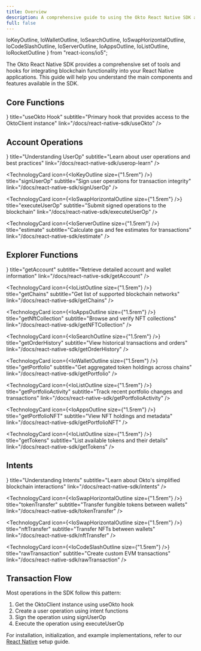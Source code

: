 ```yaml
---
title: Overview
description: A comprehensive guide to using the Okto React Native SDK and its features
full: false
---
```


  IoKeyOutline,
  IoWalletOutline,
  IoSearchOutline,
  IoSwapHorizontalOutline,
  IoCodeSlashOutline,
  IoServerOutline,
  IoAppsOutline,
  IoListOutline,
  IoRocketOutline
} from "react-icons/io5";

The Okto React Native SDK provides a comprehensive set of tools and hooks for integrating blockchain functionality into your React Native applications. This guide will help you understand the main components and features available in the SDK.

## Core Functions

<div className="grid grid-cols-1 md:grid-cols-2 gap-3 md:gap-6 lg:gap-8">
  <TechnologyCard
    icon={<IoKeyOutline size={"1.5rem"} />}
    title="useOkto Hook"
    subtitle="Primary hook that provides access to the OktoClient instance"
    link="/docs/react-native-sdk/useOkto"
  />
</div>

## Account Operations

<div className="grid grid-cols-1 md:grid-cols-2 gap-3 md:gap-6 lg:gap-8">
  <TechnologyCard
    icon={<IoCodeSlashOutline size={"1.5rem"} />}
    title="Understanding UserOp"
    subtitle="Learn about user operations and best practices"
    link="/docs/react-native-sdk/userop-learn"
  />

  <TechnologyCard
    icon={<IoKeyOutline size={"1.5rem"} />}
    title="signUserOp"
    subtitle="Sign user operations for transaction integrity"
    link="/docs/react-native-sdk/signUserOp"
  />

  <TechnologyCard
    icon={<IoSwapHorizontalOutline size={"1.5rem"} />}
    title="executeUserOp"
    subtitle="Submit signed operations to the blockchain"
    link="/docs/react-native-sdk/executeUserOp"
  />

  <TechnologyCard
    icon={<IoServerOutline size={"1.5rem"} />}
    title="estimate"
    subtitle="Calculate gas and fee estimates for transactions"
    link="/docs/react-native-sdk/estimate"
  />
</div>

## Explorer Functions

<div className="grid grid-cols-1 md:grid-cols-2 gap-3 md:gap-6 lg:gap-8">
  <TechnologyCard
    icon={<IoWalletOutline size={"1.5rem"} />}
    title="getAccount"
    subtitle="Retrieve detailed account and wallet information"
    link="/docs/react-native-sdk/getAccount"
  />

  <TechnologyCard
    icon={<IoListOutline size={"1.5rem"} />}
    title="getChains"
    subtitle="Get list of supported blockchain networks"
    link="/docs/react-native-sdk/getChains"
  />

  <TechnologyCard
    icon={<IoAppsOutline size={"1.5rem"} />}
    title="getNftCollection"
    subtitle="Browse and verify NFT collections"
    link="/docs/react-native-sdk/getNFTCollection"
  />

  <TechnologyCard
    icon={<IoSearchOutline size={"1.5rem"} />}
    title="getOrderHistory"
    subtitle="View historical transactions and orders"
    link="/docs/react-native-sdk/getOrderHistory"
  />

  <TechnologyCard
    icon={<IoWalletOutline size={"1.5rem"} />}
    title="getPortfolio"
    subtitle="Get aggregated token holdings across chains"
    link="/docs/react-native-sdk/getPortfolio"
  />

  <TechnologyCard
    icon={<IoListOutline size={"1.5rem"} />}
    title="getPortfolioActivity"
    subtitle="Track recent portfolio changes and transactions"
    link="/docs/react-native-sdk/getPortfolioActivity"
  />

  <TechnologyCard
    icon={<IoAppsOutline size={"1.5rem"} />}
    title="getPortfolioNFT"
    subtitle="View NFT holdings and metadata"
    link="/docs/react-native-sdk/getPortfolioNFT"
  />

  <TechnologyCard
    icon={<IoListOutline size={"1.5rem"} />}
    title="getTokens"
    subtitle="List available tokens and their details"
    link="/docs/react-native-sdk/getTokens"
  />
</div>

## Intents

<div className="grid grid-cols-1 md:grid-cols-2 gap-3 md:gap-6 lg:gap-8">
  <TechnologyCard
    icon={<IoRocketOutline size={"1.5rem"} />}
    title="Understanding Intents"
    subtitle="Learn about Okto's simplified blockchain interactions"
    link="/docs/react-native-sdk/intents"
  />

  <TechnologyCard
    icon={<IoSwapHorizontalOutline size={"1.5rem"} />}
    title="tokenTransfer"
    subtitle="Transfer fungible tokens between wallets"
    link="/docs/react-native-sdk/tokenTransfer"
  />

  <TechnologyCard
    icon={<IoSwapHorizontalOutline size={"1.5rem"} />}
    title="nftTransfer"
    subtitle="Transfer NFTs between wallets"
    link="/docs/react-native-sdk/nftTransfer"
  />

  <TechnologyCard
    icon={<IoCodeSlashOutline size={"1.5rem"} />}
    title="rawTransaction"
    subtitle="Create custom EVM transactions"
    link="/docs/react-native-sdk/rawTransaction"
  />
</div>

## Transaction Flow

<Callout type="info">
Most operations in the SDK follow this pattern:

1. Get the OktoClient instance using useOkto hook
2. Create a user operation using intent functions
3. Sign the operation using signUserOp
4. Execute the operation using executeUserOp
</Callout>  

For installation, initialization, and example implementations, refer to our [React Native](/docs/react-native-sdk) setup guide.